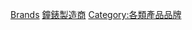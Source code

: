 {{cat see also|手表製造公司}}

[[Category:手錶|Brands]]
[[Category:鐘錶製造商|]]
[[Category:各類產品品牌|Category:各類產品品牌]]